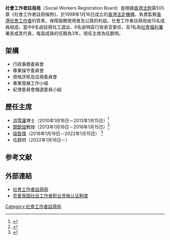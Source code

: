 {{香港公營機構基礎資訊
|中文機構名稱=社會工作者註冊局
|英文機構名稱=Social Workers Registration Board
|機構標誌=SWRB logo.svg
|標誌大小=
|首長職銜=主席
|首長姓名=伍銳明
|副首長職銜=副主席
|副首長姓名=何詩敏
|成立年份=1998年
|法律基礎=第505章《社會工作者註冊條例》
|類型=法定機構
|總部={{HK}}[[筲箕灣|筲箕灣]]南安街83號海安商業中心二十七樓
|網站={{Official website|http://www.swrb.org.hk/|官方網站}}
}}

'''社會工作者註冊局'''（Social Workers Registration Board）是根據[[香港法例|香港法例]]第505章《社會工作者註冊條例》，於1998年1月16日成立的[[香港法定機構|香港法定機構]]，負責監察[[香港|香港]][[社會工作者|社會工作者]]的質素，保障服務使用者及公眾的利益。社會工作者註冊局由15名成員組成，當中8名由註冊社工選出、6名由特區行政長官委任，及1名為[[社會福利署|社會福利署]]署長或其代表，每屆成員的任期為3年。現任主席為伍銳明。

== 架構 ==
* 行政事務委員會
* 專業操守委員會
* 資格評核及註冊委員會
* 專業發展工作小組
* 紀律委員會備選委員小組

==歷任主席==
{{Expand list}} 
*[[洪雪蓮|洪雪蓮]]博士（2010年1月16日－2013年1月15日）<ref>{{cite web|language=zh-hk|url=https://www.swrb.org.hk/documents/newsletter/newsletter25.pdf|title=社會工作者註冊局通訊 第25期(4/2010)|accessdate=2018-10-15|archive-date=2018-10-15|archive-url=https://web.archive.org/web/20181015192834/https://www.swrb.org.hk/documents/newsletter/newsletter25.pdf|dead-url=no}}</ref>
*[[關銳煊|關銳煊]]教授（2013年1月16日－2016年1月15日）<ref>{{cite web|language=zh-hk|url=https://www.swrb.org.hk/documents/newsletter/newsletter31.pdf|title=社會工作者註冊局通訊 第31期(4/2013)|accessdate=2018-10-15|archive-date=2018-10-15|archive-url=https://web.archive.org/web/20181015192715/https://www.swrb.org.hk/documents/newsletter/newsletter31.pdf|dead-url=no}}</ref>
*[[倫智偉|倫智偉]]（2016年1月16日－2022年1月15日） <ref>{{cite web|language=zh-hk|url=https://www.swrb.org.hk/tc/Content.asp?Uid=60|title=註冊局成員|author=社會工作者註冊局|accessdate=2018-10-15|archive-date=2018-10-15|archive-url=https://web.archive.org/web/20181015192831/https://www.swrb.org.hk/tc/Content.asp?Uid=60|dead-url=no}}</ref>
*伍銳明（2022年1月16日－）

==参考文献==
{{Reflist}}

==外部連結==
* [http://www.swrb.org.hk/index.asp 社會工作者註冊局] {{Wayback|url=http://www.swrb.org.hk/index.asp |date=20110721094441 }}
* [http://soci.cssn.cn/shx/shx_shgzyzc/201310/t20131026_586429.shtml 完善我国社会工作者职业资格认证制度] {{Wayback|url=http://soci.cssn.cn/shx/shx_shgzyzc/201310/t20131026_586429.shtml |date=20140714150828 }}
{{HK-poli-stub}}
{{香港公營機構}}

[[Category:社會工作者註冊局|Category:社會工作者註冊局]]